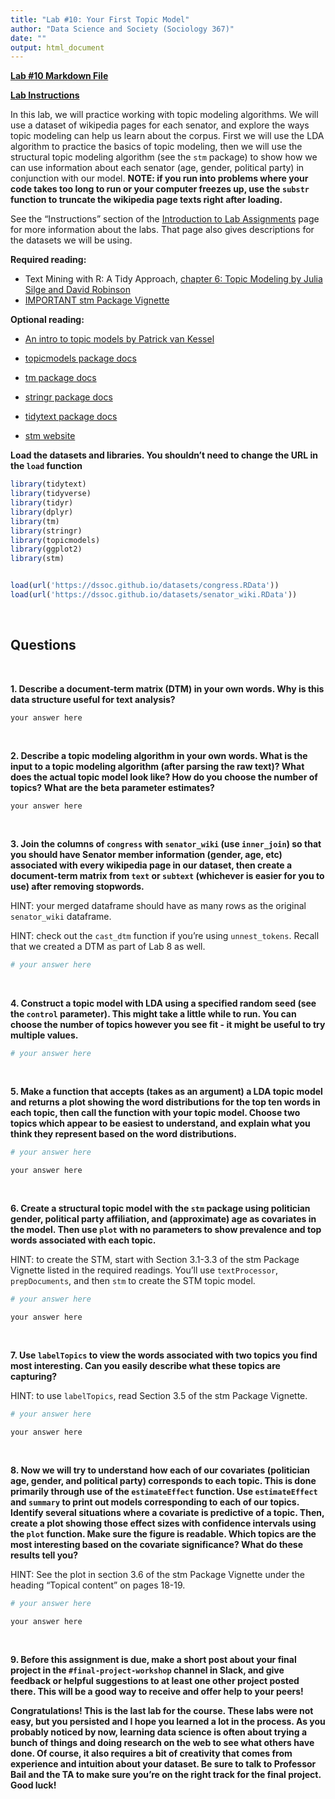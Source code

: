 ```yaml
---
title: "Lab #10: Your First Topic Model"
author: "Data Science and Society (Sociology 367)"
date: ""
output: html_document
---
```


**[Lab #10 Markdown File](/assignments/Lab_10.Rmd)**

**[Lab Instructions](https://dssoc.github.io/assignments/lab_instructions.html)**

In this lab, we will practice working with topic modeling algorithms. We will use a dataset of wikipedia pages for each senator, and explore the ways topic modeling can help us learn about the corpus. First we will use the LDA algorithm to practice the basics of topic modeling, then we will use the structural topic modeling algorithm (see the `stm` package) to show how we can use information about each senator (age, gender, political party) in conjunction with our model. **NOTE: if you run into problems where your code takes too long to run or your computer freezes up, use the `substr` function to truncate the wikipedia page texts right after loading.**

See the "Instructions" section of the [Introduction to Lab Assignments](https://dssoc.github.io/assignments/lab_instructions.html) page for more information about the labs. That page also gives descriptions for the datasets we will be using.


**Required reading:** 

* Text Mining with R: A Tidy Approach, [chapter 6: Topic Modeling by Julia Silge and David Robinson](https://www.tidytextmining.com/topicmodeling.html)
* [IMPORTANT stm Package Vignette](https://cran.r-project.org/web/packages/stm/vignettes/stmVignette.pdf)



**Optional reading:** 

* [An intro to topic models by Patrick van Kessel](https://medium.com/pew-research-center-decoded/an-intro-to-topic-models-for-text-analysis-de5aa3e72bdb)

* [topicmodels package docs](https://cran.r-project.org/web/packages/topicmodels/topicmodels.pdf)
* [tm package docs](https://cran.r-project.org/web/packages/tm/tm.pdf)
* [stringr package docs](https://www.rdocumentation.org/packages/stringr/versions/1.4.0)
* [tidytext package docs](https://www.rdocumentation.org/packages/tidytext/versions/0.2.6)
* [stm website](https://www.structuraltopicmodel.com/)



**Load the datasets and libraries. You shouldn't need to change the URL in the `load` function**
```r
library(tidytext)
library(tidyverse)
library(tidyr)
library(dplyr)
library(tm)
library(stringr)
library(topicmodels)
library(ggplot2)
library(stm)


load(url('https://dssoc.github.io/datasets/congress.RData'))
load(url('https://dssoc.github.io/datasets/senator_wiki.RData'))

```
<br/>



## Questions
<br>


**1. Describe a document-term matrix (DTM) in your own words. Why is this data structure useful for text analysis?**
```
your answer here
```
<br>

**2. Describe a topic modeling algorithm in your own words. What is the input to a topic modeling algorithm (after parsing the raw text)? What does the actual topic model look like? How do you choose the number of topics? What are the beta parameter estimates?**
```
your answer here
```
<br>

**3. Join the columns of `congress` with `senator_wiki` (use `inner_join`) so that you should have Senator member information (gender, age, etc) associated with every wikipedia page in our dataset, then create a document-term matrix from `text` or `subtext` (whichever is easier for you to use) after removing stopwords.**

HINT: your merged dataframe should have as many rows as the original `senator_wiki` dataframe.

HINT: check out the `cast_dtm` function if you're using `unnest_tokens`. Recall that we created a DTM as part of Lab 8 as well.
```r
# your answer here
```
<br>

**4. Construct a topic model with LDA using a specified random seed (see the `control` parameter). This might take a little while to run. You can choose the number of topics however you see fit - it might be useful to try multiple values.**
```r
# your answer here
```
<br>

**5. Make a function that accepts (takes as an argument) a LDA topic model and returns a plot showing the word distributions for the top ten words in each topic, then call the function with your topic model. Choose two topics which appear to be easiest to understand, and explain what you think they represent based on the word distributions.**
```r
# your answer here
```
```
your answer here
```
<br>

**6. Create a structural topic model with the `stm` package using politician gender, political party affiliation, and (approximate) age as covariates in the model. Then use `plot` with no parameters to show prevalence and top words associated with each topic.**

HINT: to create the STM, start with Section 3.1-3.3 of the stm Package Vignette listed in the required readings. You'll use `textProcessor`, `prepDocuments`, and then `stm` to create the STM topic model.

```r
# your answer here
```
```
your answer here
```
<br>



**7. Use `labelTopics` to view the words associated with two topics you find most interesting. Can you easily describe what these topics are capturing?**

HINT: to use `labelTopics`, read Section 3.5 of the stm Package Vignette.
```r
# your answer here
```
```
your answer here
```
<br>


**8. Now we will try to understand how each of our covariates (politician age, gender, and political party) corresponds to each topic. This is done primarily through use of the `estimateEffect` function. Use `estimateEffect` and `summary` to print out models corresponding to each of our topics. Identify several situations where a covariate is predictive of a topic. Then, create a plot showing those effect sizes with confidence intervals using the `plot` function. Make sure the figure is readable. Which topics are the most interesting based on the covariate significance? What do these results tell you?**

HINT: See the plot in section 3.6 of the stm Package Vignette under the heading "Topical content" on pages 18-19.
```r
# your answer here
```
```
your answer here
```
<br>


**9. Before this assignment is due, make a short post about your final project in the `#final-project-workshop` channel in Slack, and give feedback or helpful suggestions to at least one other project posted there. This will be a good way to receive and offer help to your peers!**
<br>


**Congratulations! This is the last lab for the course. These labs were not easy, but you persisted and I hope you learned a lot in the process. As you probably noticed by now, learning data science is often about trying a bunch of things and doing research on the web to see what others have done. Of course, it also requires a bit of creativity that comes from experience and intuition about your dataset. Be sure to talk to Professor Bail and the TA to make sure you're on the right track for the final project. Good luck!**

